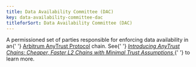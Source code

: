```yaml
---
title: Data Availability Committee (DAC)
key: data-availability-committee-dac
titleforSort: Data Availability Committee (DAC)
---
```


<p>
  A permissioned set of parties responsible for enforcing data availability in an{' '}
  <a href="/intro/glossary#arbitrum-anytrust-protocol">Arbitrum AnyTrust Protocol</a> chain. See{' '}
  <em>
    <a href="https://medium.com/offchainlabs/introducing-anytrust-chains-cheaper-faster-l2-chains-with-minimal-trust-assumptions-31def59eb8d7">
      Introducing AnyTrust Chains: Cheaper, Faster L2 Chains with Minimal Trust Assumptions
    </a>
  </em>{' '}
  to learn more.
</p>
